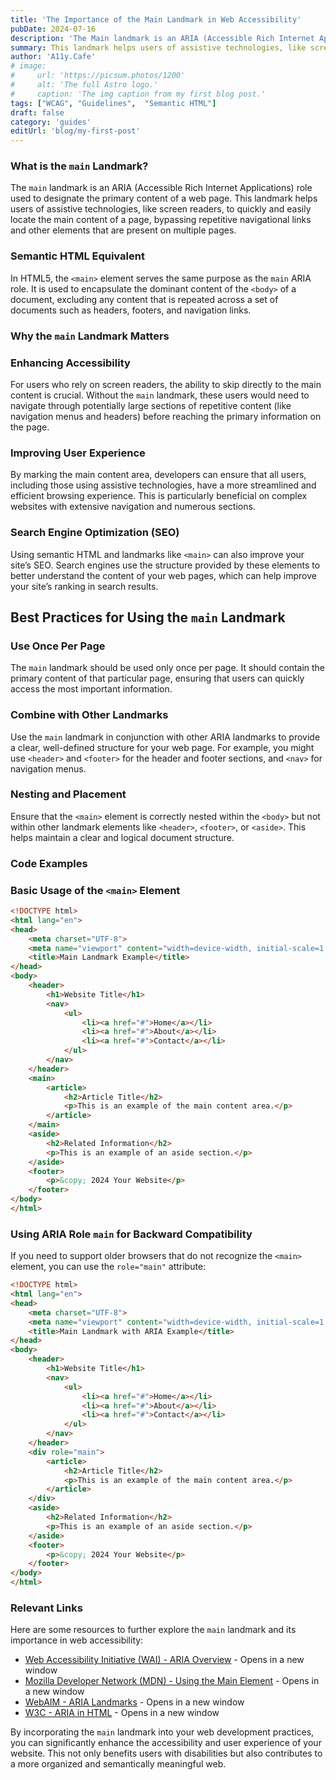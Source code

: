 ```yaml
---
title: 'The Importance of the Main Landmark in Web Accessibility'
pubDate: 2024-07-16
description: 'The Main landmark is an ARIA (Accessible Rich Internet Applications) role used to designate the primary content of a web page.'
summary: This landmark helps users of assistive technologies, like screen readers, to quickly and easily locate the main content of a page, bypassing repetitive navigational links and other elements that are present on multiple pages.
author: 'A11y.Cafe'
# image:
#     url: 'https://picsum.photos/1200'
#     alt: 'The full Astro logo.'
#     caption: 'The img caption from my first blog post.'
tags: ["WCAG", "Guidelines",  "Semantic HTML"]
draft: false
category: 'guides'
editUrl: 'blog/my-first-post'
---
```

 

### What is the `main` Landmark?

The `main` landmark is an ARIA (Accessible Rich Internet Applications) role used to designate the primary content of a web page. This landmark helps users of assistive technologies, like screen readers, to quickly and easily locate the main content of a page, bypassing repetitive navigational links and other elements that are present on multiple pages.

### Semantic HTML Equivalent

In HTML5, the `<main>` element serves the same purpose as the `main` ARIA role. It is used to encapsulate the dominant content of the `<body>` of a document, excluding any content that is repeated across a set of documents such as headers, footers, and navigation links.

### Why the `main` Landmark Matters

### Enhancing Accessibility

For users who rely on screen readers, the ability to skip directly to the main content is crucial. Without the `main` landmark, these users would need to navigate through potentially large sections of repetitive content (like navigation menus and headers) before reaching the primary information on the page.

### Improving User Experience

By marking the main content area, developers can ensure that all users, including those using assistive technologies, have a more streamlined and efficient browsing experience. This is particularly beneficial on complex websites with extensive navigation and numerous sections.

### Search Engine Optimization (SEO)

Using semantic HTML and landmarks like `<main>` can also improve your site’s SEO. Search engines use the structure provided by these elements to better understand the content of your web pages, which can help improve your site’s ranking in search results.

## Best Practices for Using the `main` Landmark

### Use Once Per Page

The `main` landmark should be used only once per page. It should contain the primary content of that particular page, ensuring that users can quickly access the most important information.

### Combine with Other Landmarks

Use the `main` landmark in conjunction with other ARIA landmarks to provide a clear, well-defined structure for your web page. For example, you might use `<header>` and `<footer>` for the header and footer sections, and `<nav>` for navigation menus.

### Nesting and Placement

Ensure that the `<main>` element is correctly nested within the `<body>` but not within other landmark elements like `<header>`, `<footer>`, or `<aside>`. This helps maintain a clear and logical document structure.

### Code Examples

### Basic Usage of the `<main>` Element

```html
<!DOCTYPE html>
<html lang="en">
<head>
    <meta charset="UTF-8">
    <meta name="viewport" content="width=device-width, initial-scale=1.0">
    <title>Main Landmark Example</title>
</head>
<body>
    <header>
        <h1>Website Title</h1>
        <nav>
            <ul>
                <li><a href="#">Home</a></li>
                <li><a href="#">About</a></li>
                <li><a href="#">Contact</a></li>
            </ul>
        </nav>
    </header>
    <main>
        <article>
            <h2>Article Title</h2>
            <p>This is an example of the main content area.</p>
        </article>
    </main>
    <aside>
        <h2>Related Information</h2>
        <p>This is an example of an aside section.</p>
    </aside>
    <footer>
        <p>&copy; 2024 Your Website</p>
    </footer>
</body>
</html>
```

### Using ARIA Role `main` for Backward Compatibility

If you need to support older browsers that do not recognize the `<main>` element, you can use the `role="main"` attribute:

```html
<!DOCTYPE html>
<html lang="en">
<head>
    <meta charset="UTF-8">
    <meta name="viewport" content="width=device-width, initial-scale=1.0">
    <title>Main Landmark with ARIA Example</title>
</head>
<body>
    <header>
        <h1>Website Title</h1>
        <nav>
            <ul>
                <li><a href="#">Home</a></li>
                <li><a href="#">About</a></li>
                <li><a href="#">Contact</a></li>
            </ul>
        </nav>
    </header>
    <div role="main">
        <article>
            <h2>Article Title</h2>
            <p>This is an example of the main content area.</p>
        </article>
    </div>
    <aside>
        <h2>Related Information</h2>
        <p>This is an example of an aside section.</p>
    </aside>
    <footer>
        <p>&copy; 2024 Your Website</p>
    </footer>
</body>
</html>
```

### Relevant Links

Here are some resources to further explore the `main` landmark and its importance in web accessibility:

- [Web Accessibility Initiative (WAI) - ARIA Overview](https://www.w3.org/WAI/standards-guidelines/aria/) - Opens in a new window
- [Mozilla Developer Network (MDN) - Using the Main Element](https://developer.mozilla.org/en-US/docs/Web/HTML/Element/main) - Opens in a new window
- [WebAIM - ARIA Landmarks](https://webaim.org/techniques/aria/#landmarks) - Opens in a new window
- [W3C - ARIA in HTML](https://www.w3.org/TR/html-aria/) - Opens in a new window

By incorporating the `main` landmark into your web development practices, you can significantly enhance the accessibility and user experience of your website. This not only benefits users with disabilities but also contributes to a more organized and semantically meaningful web.